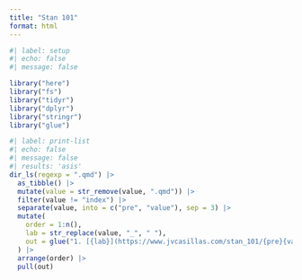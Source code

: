 ```yaml
---
title: "Stan 101"
format: html
---
```


```r
#| label: setup
#| echo: false
#| message: false

library("here")
library("fs")
library("tidyr")
library("dplyr")
library("stringr")
library("glue")
```

```r
#| label: print-list
#| echo: false
#| message: false
#| results: 'asis'
dir_ls(regexp = ".qmd") |> 
  as_tibble() |> 
  mutate(value = str_remove(value, ".qmd")) |> 
  filter(value != "index") |> 
  separate(value, into = c("pre", "value"), sep = 3) |> 
  mutate(
    order = 1:n(), 
    lab = str_replace(value, "_", " "), 
    out = glue("1. [{lab}](https://www.jvcasillas.com/stan_101/{pre}{value}.html)")
  ) |> 
  arrange(order) |> 
  pull(out)
```

